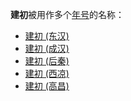 '''建初'''被用作多个[[年号|年号]]的名称：
*[[建初_(东汉)|建初 (东汉)]]
*[[建初_(成汉)|建初 (成汉)]]
*[[建初_(后秦)|建初 (后秦)]]
*[[建初_(西凉)|建初 (西凉)]]
*[[建初_(高昌)|建初 (高昌)]]

{{Disambig|Cat=年号消歧义}}